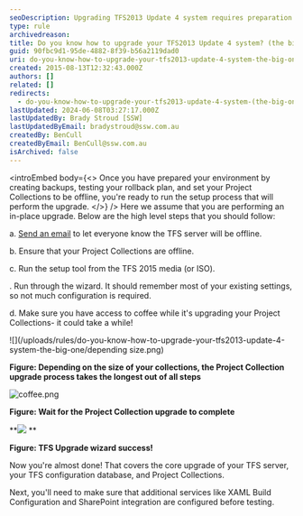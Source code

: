 ```yaml
---
seoDescription: Upgrading TFS2013 Update 4 system requires preparation and a step-by-step process, including notifying users of downtime, ensuring project collections are offline, running the setup tool, and configuring additional services.
type: rule
archivedreason:
title: Do you know how to upgrade your TFS2013 Update 4 system? (the big one)
guid: 90fbc9d1-95de-4882-8f39-b56a2119dad0
uri: do-you-know-how-to-upgrade-your-tfs2013-update-4-system-the-big-one
created: 2015-08-13T12:32:43.000Z
authors: []
related: []
redirects:
  - do-you-know-how-to-upgrade-your-tfs2013-update-4-system-(the-big-one)
lastUpdated: 2024-06-08T03:27:17.000Z
lastUpdatedBy: Brady Stroud [SSW]
lastUpdatedByEmail: bradystroud@ssw.com.au
createdBy: BenCull
createdByEmail: BenCull@ssw.com.au
isArchived: false
---
```


<introEmbed
  body={<>
Once you have prepared your environment by creating backups, testing your rollback plan, and set your Project Collections to be offline, you're ready to run the setup process that will perform the upgrade.
  </>}
/>
Here we assume that you are performing an in-place upgrade. Below are the high level steps that you should follow:

a. [Send an email](http://www.ssw.com.au/SSW/Standards/Rules/RulesToBetterNetworks.aspx#rebootrestart) to let everyone know the TFS server will be offline.

b. Ensure that your Project Collections are offline.

c. Run the setup tool from the TFS 2015 media (or ISO).

. Run through the wizard. It should remember most of your existing settings, so not much configuration is required.

d. Make sure you have access to coffee while it's upgrading your Project Collections- it could take a while!

![](/uploads/rules/do-you-know-how-to-upgrade-your-tfs2013-update-4-system-the-big-one/depending size.png)

**Figure: Depending on the size of your collections, the Project Collection upgrade process takes the longest out of all steps**

![coffee.png](/uploads/rules/do-you-know-how-to-upgrade-your-tfs2013-update-4-system-the-big-one/coffee2.png)

**Figure: Wait for the Project Collection upgrade to complete**

**![](/uploads/rules/do-you-know-how-to-upgrade-your-tfs2013-update-4-system-the-big-one/success.png)
**

**Figure: TFS Upgrade wizard success!**

Now you're almost done! That covers the core upgrade of your TFS server, your TFS configuration database, and Project Collections.

Next, you'll need to make sure that additional services like XAML Build Configuration and SharePoint integration are configured before testing.
